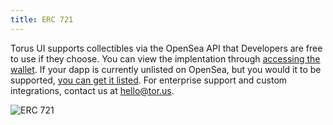 ```yaml
---
title: ERC 721
---
```


Torus UI supports collectibles via the OpenSea API that Developers are free to use if they choose. You can view the implentation through
[accessing the wallet](https://app.tor.us). If your dapp is currently unlisted on OpenSea, but you would it to be supported,
[you can get it listed](https://opensea.io/get-listed). For enterprise support and custom integrations, contact us at hello@tor.us.

![ERC 721](/contents/erc721.png)

